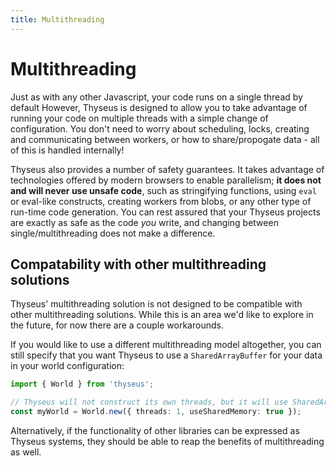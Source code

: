 ```yaml
---
title: Multithreading
---
```


# Multithreading

Just as with any other Javascript, your code runs on a single thread by default
However, Thyseus is designed to allow you to take advantage of running your code
on multiple threads with a simple change of configuration. You don't need to
worry about scheduling, locks, creating and communicating between workers, or
how to share/propogate data - all of this is handled internally!

Thyseus also provides a number of safety guarantees. It takes advantage of
technologies offered by modern browsers to enable parallelism; **it does not and
will never use unsafe code**, such as stringifying functions, using `eval` or
eval-like constructs, creating workers from blobs, or any other type of run-time
code generation. You can rest assured that your Thyseus projects are exactly as
safe as the code _you_ write, and changing between single/multithreading does
not make a difference.

## Compatability with other multithreading solutions

Thyseus' multithreading solution is not designed to be compatible with other
multithreading solutions. While this is an area we'd like to explore in the
future, for now there are a couple workarounds.

If you would like to use a different multithreading model altogether, you can
still specify that you want Thyseus to use a `SharedArrayBuffer` for your data
in your world configuration:

```ts
import { World } from 'thyseus';

// Thyseus will not construct its own threads, but it will use SharedArrayBuffer
const myWorld = World.new({ threads: 1, useSharedMemory: true });
```

Alternatively, if the functionality of other libraries can be expressed as
Thyseus systems, they should be able to reap the benefits of multithreading as
well.
